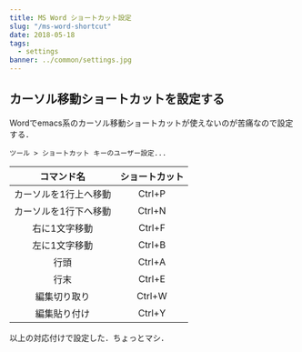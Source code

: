 ```yaml
---
title: MS Word ショートカット設定
slug: "/ms-word-shortcut"
date: 2018-05-18
tags:
  - settings
banner: ../common/settings.jpg
---
```


## カーソル移動ショートカットを設定する
Wordでemacs系のカーソル移動ショートカットが使えないのが苦痛なので設定する．

`ツール > ショートカット キーのユーザー設定...`

|コマンド名|ショートカット|
|:---:|:---:|
|カーソルを1行上へ移動 | Ctrl+P|
|カーソルを1行下へ移動 | Ctrl+N|
|右に1文字移動 | Ctrl+F|
|左に1文字移動 | Ctrl+B|
|行頭 | Ctrl+A|
|行末 | Ctrl+E|
|編集切り取り | Ctrl+W|
|編集貼り付け | Ctrl+Y|


以上の対応付けで設定した．ちょっとマシ．
